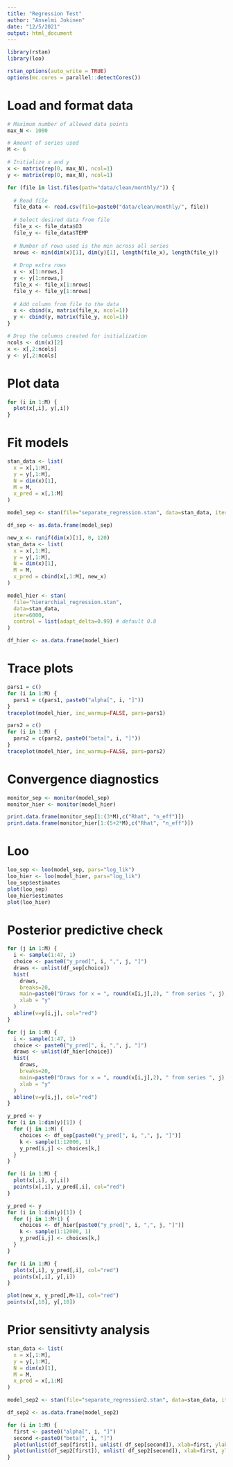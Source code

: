```yaml
---
title: "Regression Test"
author: "Anselmi Jokinen"
date: "12/5/2021"
output: html_document
---
```


```r
library(rstan)
library(loo)

rstan_options(auto_write = TRUE)
options(mc.cores = parallel::detectCores())
```

# Load and format data

```r
# Maximum number of allowed data points
max_N <- 1000

# Amount of series used
M <- 6

# Initialize x and y
x <- matrix(rep(0, max_N), ncol=1)
y <- matrix(rep(0, max_N), ncol=1)

for (file in list.files(path="data/clean/monthly/")) {
  
  # Read file
  file_data <- read.csv(file=paste0("data/clean/monthly/", file))
  
  # Select desired data from file
  file_x <- file_data$O3
  file_y <- file_data$TEMP
  
  # Number of rows used is the min across all series
  nrows <- min(dim(x)[1], dim(y)[1], length(file_x), length(file_y))
  
  # Drop extra rows
  x <- x[1:nrows,]
  y <- y[1:nrows,]
  file_x <- file_x[1:nrows]
  file_y <- file_y[1:nrows]
  
  # Add column from file to the data
  x <- cbind(x, matrix(file_x, ncol=1))
  y <- cbind(y, matrix(file_y, ncol=1))
}

# Drop the columns created for initialization
ncols <- dim(x)[2]
x <- x[,2:ncols]
y <- y[,2:ncols]
```

# Plot data

```r
for (i in 1:M) {
  plot(x[,i], y[,i])
}
```

# Fit models

```r
stan_data <- list(
  x = x[,1:M],
  y = y[,1:M],
  N = dim(x)[1],
  M = M,
  x_pred = x[,1:M]
)

model_sep <- stan(file="separate_regression.stan", data=stan_data, iter=6000)

df_sep <- as.data.frame(model_sep)
```

```r
new_x <- runif(dim(x)[1], 0, 120)
stan_data <- list(
  x = x[,1:M],
  y = y[,1:M],
  N = dim(x)[1],
  M = M,
  x_pred = cbind(x[,1:M], new_x)
)

model_hier <- stan(
  file="hierarchial_regression.stan",
  data=stan_data,
  iter=6000,
  control = list(adapt_delta=0.99) # default 0.8
)

df_hier <- as.data.frame(model_hier)
```

# Trace plots

```r
pars1 = c()
for (i in 1:M) {
  pars1 = c(pars1, paste0("alpha[", i, "]"))
}
traceplot(model_hier, inc_warmup=FALSE, pars=pars1)
```

```r
pars2 = c()
for (i in 1:M) {
  pars2 = c(pars2, paste0("beta[", i, "]"))
}
traceplot(model_hier, inc_warmup=FALSE, pars=pars2)
```

# Convergence diagnostics

```r
monitor_sep <- monitor(model_sep)
monitor_hier <- monitor(model_hier)
```

```r
print.data.frame(monitor_sep[1:(3*M),c("Rhat", "n_eff")])
print.data.frame(monitor_hier[1:(5+2*M),c("Rhat", "n_eff")])
```

# Loo

```r
loo_sep <- loo(model_sep, pars="log_lik")
loo_hier <- loo(model_hier, pars="log_lik")
loo_sep$estimates
plot(loo_sep)
loo_hier$estimates
plot(loo_hier)
```

# Posterior predictive check

```r
for (j in 1:M) {
  i <- sample(1:47, 1)
  choice <- paste0("y_pred[", i, ",", j, "]")
  draws <- unlist(df_sep[choice])
  hist(
    draws,
    breaks=20,
    main=paste0("Draws for x = ", round(x[i,j],2), " from series ", j),
    xlab = "y"
  )
  abline(v=y[i,j], col="red")
}
```

```r
for (j in 1:M) {
  i <- sample(1:47, 1)
  choice <- paste0("y_pred[", i, ",", j, "]")
  draws <- unlist(df_hier[choice])
  hist(
    draws,
    breaks=20,
    main=paste0("Draws for x = ", round(x[i,j],2), " from series ", j),
    xlab = "y"
  )
  abline(v=y[i,j], col="red")
}
```

```r
y_pred <- y
for (i in 1:dim(y)[1]) {
  for (j in 1:M) {
    choices <- df_sep[paste0("y_pred[", i, ",", j, "]")]
    k <- sample(1:12000, 1)
    y_pred[i,j] <- choices[k,]
  }
}

for (i in 1:M) {
  plot(x[,i], y[,i])
  points(x[,i], y_pred[,i], col="red")
}
```

```r
y_pred <- y
for (i in 1:dim(y)[1]) {
  for (j in 1:M+1) {
    choices <- df_hier[paste0("y_pred[", i, ",", j, "]")]
    k <- sample(1:12000, 1)
    y_pred[i,j] <- choices[k,]
  }
}

for (i in 1:M) {
  plot(x[,i], y_pred[,i], col="red")
  points(x[,i], y[,i])
}

plot(new_x, y_pred[,M+1], col="red")
points(x[,10], y[,10])
```

# Prior sensitivty analysis

```r
stan_data <- list(
  x = x[,1:M],
  y = y[,1:M],
  N = dim(x)[1],
  M = M,
  x_pred = x[,1:M]
)

model_sep2 <- stan(file="separate_regression2.stan", data=stan_data, iter=6000)

df_sep2 <- as.data.frame(model_sep2)
```

```r
for (i in 1:M) {
  first <- paste0("alpha[", i, "]")
  second <-paste0("beta[", i, "]")
  plot(unlist(df_sep[first]), unlist( df_sep[second]), xlab=first, ylab=second)
  plot(unlist(df_sep2[first]), unlist( df_sep2[second]), xlab=first, ylab=second, col="red")
}
```
